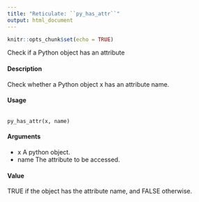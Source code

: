 ```yaml
---
title: "Reticulate: ``py_has_attr``"
output: html_document
---
```


```r
knitr::opts_chunk$set(echo = TRUE)
```
Check if a Python object has an attribute

#### Description 

Check whether a Python object x has an attribute name.

#### Usage
<pre><code>
py_has_attr(x, name)
</code></pre>

#### Arguments
* x A python object.
* name The attribute to be accessed.

#### Value
TRUE if the object has the attribute name, and FALSE otherwise.
